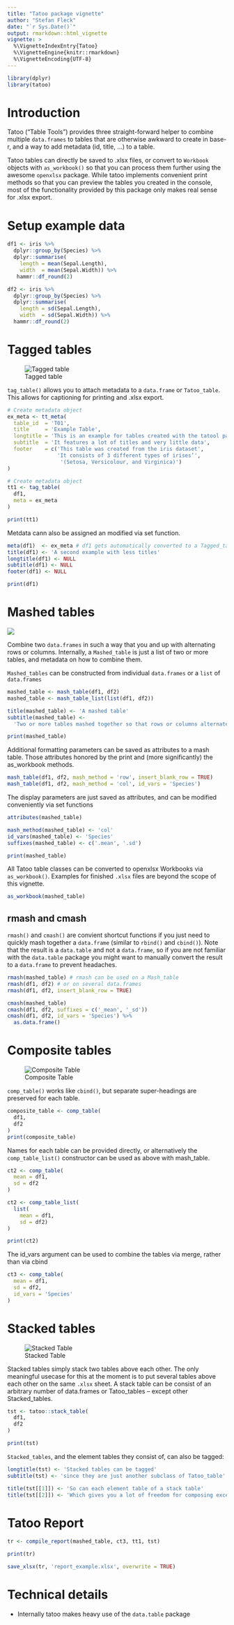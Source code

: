 ```yaml
---
title: "Tatoo package vignette"
author: "Stefan Fleck"
date: "`r Sys.Date()`"
output: rmarkdown::html_vignette
vignette: >
  %\VignetteIndexEntry{Tatoo}
  %\VignetteEngine{knitr::rmarkdown}
  %\VignetteEncoding{UTF-8}
---
```


```r
library(dplyr)
library(tatoo)
```

# Introduction

Tatoo ("Table Tools") provides three straight-forward helper to combine multiple
`data.frames` to tables that are otherwise awkward to create in base-r, and a
way to add metadata (id, title, ...) to a table. 

Tatoo tables can directly be saved to .xlsx files, or convert to `Workbook` 
objects with `as_workbook()` so that you can process them further using the 
awesome `openxlsx` package. While tatoo implements convenient print methods so 
that you can preview the tables you created in the console, most of the
functionality provided by this package only makes real sense for .xlsx export.

# Setup example data
```r
df1 <- iris %>% 
  dplyr::group_by(Species) %>% 
  dplyr::summarise(
    length = mean(Sepal.Length),
    width  = mean(Sepal.Width)) %>% 
   hammr::df_round(2)

df2 <- iris %>% 
  dplyr::group_by(Species) %>% 
  dplyr::summarise(
    length = sd(Sepal.Length),
    width  = sd(Sepal.Width)) %>% 
  hammr::df_round(2)
```

# Tagged tables

![Tagged table](tagged_table.png)

`tag_table()` allows you to attach metadata to a `data.frame` or `Tatoo_table`.
This allows for captioning for printing and .xlsx export.

```r
# Create metadata object
ex_meta <- tt_meta(
  table_id  = 'T01',  
  title     = 'Example Table', 
  longtitle = 'This is an example for tables created with the tatool package', 
  subtitle  = 'It features a lot of titles and very little data', 
  footer    = c('This table was created from the iris dataset', 
                'It consists of 3 different types of irises’',
                 '(Setosa, Versicolour, and Virginica)') 
)

# Create metadata object
tt1 <- tag_table(
  df1,
  meta = ex_meta
)

print(tt1)
```

Metdata cann also be assigned an modified via set function.

```r
meta(df1)  <- ex_meta # df1 gets automatically converted to a Tagged_table
title(df1) <- 'A second example with less titles'
longtitle(df1) <- NULL
subtitle(df1) <- NULL
footer(df1) <- NULL

print(df1)
```


# Mashed tables

![](mashed_table.png)

Combine two `data.frames` in such a way that you and up with alternating rows
or columns. Internally, a `Mashed_table` is just a list of two or more tables,
and metadata on how to combine them.

`Mashed_tables` can be constructed from individual `data.frames` or a `list` of 
`data.frames`

```r
mashed_table <- mash_table(df1, df2)
mashed_table <- mash_table_list(list(df1, df2))

title(mashed_table) <- 'A mashed table'
subtitle(mashed_table) <- 
  'Two or more tables mashed together so that rows or columns alternate'

print(mashed_table)
```

Additional formatting parameters can be saved as attributes to a mash table. 
Those attributes honored by the print and (more significantly) the as_workbook 
methods.

```r
mash_table(df1, df2, mash_method = 'row', insert_blank_row = TRUE)
mash_table(df1, df2, mash_method = 'col', id_vars = 'Species')
```

The display parameters are just saved as attributes, and can be modified
conveniently via set functions

```r
attributes(mashed_table)

mash_method(mashed_table) <- 'col'
id_vars(mashed_table) <- 'Species'
suffixes(mashed_table) <- c('.mean', '.sd')

print(mashed_table)
```

All Tatoo table classes can be converted to openxlsx Workbooks via 
`as_workbook()`. Examples for finished `.xlsx` files are beyond the scope
of this vignette.

```r
as_workbook(mashed_table)
```



## rmash and cmash

`rmash()` and `cmash()` are convient shortcut functions if you just need to quickly
mash together a `data.frame` (similar to `rbind()` and `cbind()`). Note that the
result is a `data.table` and not a `data.frame`, so if you are not familiar with
the `data.table` package you might want to manually convert the result to a
`data.frame` to prevent headaches.
```r
rmash(mashed_table) # rmash can be used on a Mash_table
rmash(df1, df2) # or on several data.frames
rmash(df1, df2, insert_blank_row = TRUE)

cmash(mashed_table)
cmash(df1, df2, suffixes = c('_mean', '_sd'))
cmash(df1, df2, id_vars = 'Species') %>% 
  as.data.frame()
```


# Composite tables

![Composite Table](composite_table.png)

`comp_table()` works like `cbind()`, but separate super-headings are preserved 
for each table. 

```r
composite_table <- comp_table(
  df1, 
  df2
)
print(composite_table)
```

Names for each table can be provided directly, or alternatively the 
`comp_table_list()` constructor can be used as above with mash_table.

```r
ct2 <- comp_table(
  mean = df1, 
  sd = df2
)

ct2 <- comp_table_list(
  list(
    mean = df1,
    sd = df2)
)

print(ct2)
```

The id_vars argument can be used to combine the tables via merge, rather
than via cbind

```r
ct3 <- comp_table(
  mean = df1, 
  sd = df2,
  id_vars = 'Species'
)
```


# Stacked tables

![Stacked Table](stacked_table.png)

Stacked tables simply stack two tables above each other. The only meaningful
usecase for this at the moment is to put several tables above each other
on the same `.xlsx` sheet. A stack table can be consist of an arbitrary number
of data.frames or Tatoo_tables -- except other Stacked_tables.

```r
tst <- tatoo::stack_table(
  df1, 
  df2
)

print(tst)
```




`Stacked_tables`, and the element tables they consist of, can also be tagged:

```r
longtitle(tst) <- 'Stacked tables can be tagged'
subtitle(tst) <- 'since they are just another subclass of Tatoo_table'

title(tst[[1]]) <- 'So can each element table of a stack table'
title(tst[[2]]) <- 'Which gives you a lot of freedom for composing excel sheets'
```


# Tatoo Report

```r

tr <- compile_report(mashed_table, ct3, tt1, tst)

print(tr)

save_xlsx(tr, 'report_example.xlsx', overwrite = TRUE)
```



# Technical details

* Internally tatoo makes heavy use of the `data.table` package
